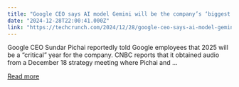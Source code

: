 ```yaml
---
title: "Google CEO says AI model Gemini will be the company’s ‘biggest focus’ in 2025"
date: "2024-12-28T22:00:41.000Z"
link: "https://techcrunch.com/2024/12/28/google-ceo-says-ai-model-gemini-will-the-companys-biggest-focus-in-2025/"
---
```


Google CEO Sundar Pichai reportedly told Google employees that 2025 will be a “critical” year for the company. CNBC reports that it obtained audio from a December 18 strategy meeting where Pichai and ...

[Read more](https://techcrunch.com/2024/12/28/google-ceo-says-ai-model-gemini-will-the-companys-biggest-focus-in-2025/)
